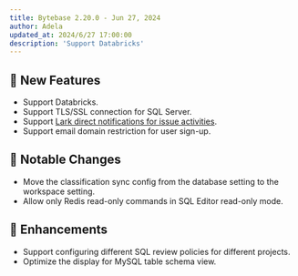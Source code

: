 ```yaml
---
title: Bytebase 2.20.0 - Jun 27, 2024
author: Adela
updated_at: 2024/6/27 17:00:00
description: 'Support Databricks'
---
```



## 🚀 New Features

- Support Databricks.
- Support TLS/SSL connection for SQL Server.
- Support [Lark direct notifications for issue activities](/change-database/webhook/#supported-events).
- Support email domain restriction for user sign-up.

## 🔔 Notable Changes

- Move the classification sync config from the database setting to the workspace setting.
- Allow only Redis read-only commands in SQL Editor read-only mode.

## 🎄 Enhancements

- Support configuring different SQL review policies for different projects.
- Optimize the display for MySQL table schema view.

<InstallUpgrade />
